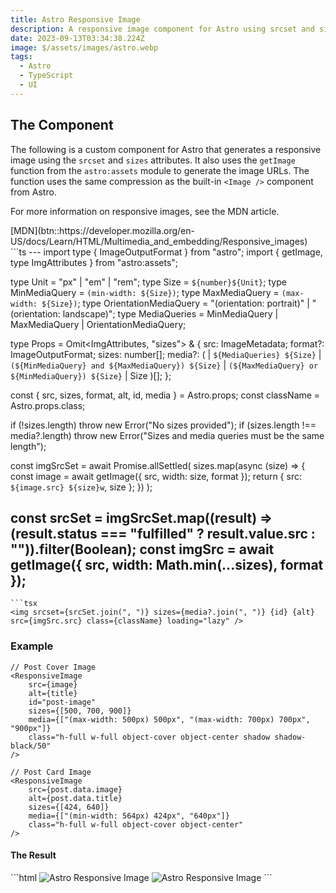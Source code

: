 ```yaml
---
title: Astro Responsive Image
description: A responsive image component for Astro using srcset and sizes.
date: 2023-09-13T03:34:38.224Z
image: $/assets/images/astro.webp
tags:
  - Astro
  - TypeScript
  - UI
---
```


## The Component

The following is a custom component for Astro that generates a responsive image using the `srcset` and `sizes` attributes. It also uses the `getImage` function from the `astro:assets` module to generate the image URLs. The function uses the same compression as the built-in `<Image />` component from Astro.

For more information on responsive images, see the MDN article.

<div class="button-row">
[MDN](btn::https://developer.mozilla.org/en-US/docs/Learn/HTML/Multimedia_and_embedding/Responsive_images)
</div>

<CombinedBlock>
```ts
---
import type { ImageOutputFormat } from "astro";
import { getImage, type ImgAttributes } from "astro:assets";

type Unit = "px" | "em" | "rem";
type Size = `${number}${Unit}`;
type MinMediaQuery = `(min-width: ${Size})`;
type MaxMediaQuery = `(max-width: ${Size})`;
type OrientationMediaQuery = "(orientation: portrait)" | "(orientation: landscape)";
type MediaQueries = MinMediaQuery | MaxMediaQuery | OrientationMediaQuery;

type Props = Omit<ImgAttributes, "sizes"> & {
	src: ImageMetadata;
	format?: ImageOutputFormat;
	sizes: number[];
	media?: (
		| `${MediaQueries} ${Size}`
		| `(${MinMediaQuery} and ${MaxMediaQuery}) ${Size}`
		| `(${MaxMediaQuery} or ${MinMediaQuery}) ${Size}`
		| Size
	)[];
};

const { src, sizes, format, alt, id, media } = Astro.props;
const className = Astro.props.class;

if (!sizes.length) throw new Error("No sizes provided");
if (sizes.length !== media?.length) throw new Error("Sizes and media queries must be the same length");

const imgSrcSet = await Promise.allSettled(
	sizes.map(async (size) => {
		const image = await getImage({ src, width: size, format });
		return { src: `${image.src} ${size}w`, size };
	})
);

const srcSet = imgSrcSet.map((result) => (result.status === "fulfilled" ? result.value.src : "")).filter(Boolean);
const imgSrc = await getImage({ src, width: Math.min(...sizes), format });
---
```
```tsx
<img srcset={srcSet.join(", ")} sizes={media?.join(", ")} {id} {alt} src={imgSrc.src} class={className} loading="lazy" />
```
</CombinedBlock>

### Example

```tsx
// Post Cover Image
<ResponsiveImage
    src={image}
    alt={title}
    id="post-image"
    sizes={[500, 700, 900]}
    media={["(max-width: 500px) 500px", "(max-width: 700px) 700px", "900px"]}
    class="h-full w-full object-cover object-center shadow shadow-black/50"
/>

// Post Card Image
<ResponsiveImage
    src={post.data.image}
    alt={post.data.title}
    sizes={[424, 640]}
    media={["(min-width: 564px) 424px", "640px"]}
    class="h-full w-full object-cover object-center"
/>
```

#### The Result

<WrappedBlock>
```html
<!-- Post Cover Image -->
<img srcset="/_image?href=%3ForigWidth%3D1600%26origHeight%3D840%26origFormat%3Dwebp&amp;w=500&amp;f=webp 1000w, /_image?href=%3ForigWidth%3D1600%26origHeight%3D840%26origFormat%3Dwebp&amp;w=700&amp;f=webp 1400w, /_image?href=%3ForigWidth%3D1600%26origHeight%3D840%26origFormat%3Dwebp&amp;w=900&amp;f=webp 1800w" sizes="(max-width: 500px) 500px, (max-width: 700px) 700px, 900px" id="post-image" alt="Astro Responsive Image" src="/_image?href=%3ForigWidth%3D1600%26origHeight%3D840%26origFormat%3Dwebp&amp;w=500&amp;f=webp" class="h-full w-full object-cover object-center shadow shadow-black/50" loading="lazy">

<!-- Post Card Image -->
<img srcset="/_image?href=%3ForigWidth%3D1600%26origHeight%3D840%26origFormat%3Dwebp&amp;w=424&amp;f=webp 848w, /_image?href=%3ForigWidth%3D1600%26origHeight%3D840%26origFormat%3Dwebp&amp;w=640&amp;f=webp 1280w" sizes="(min-width: 564px) 424px, 640px" alt="Astro Responsive Image" src="/_image?href=%3ForigWidth%3D1600%26origHeight%3D840%26origFormat%3Dwebp&amp;w=424&amp;f=webp" class="h-full w-full object-cover object-center" loading="lazy">
```
</WrappedBlock>